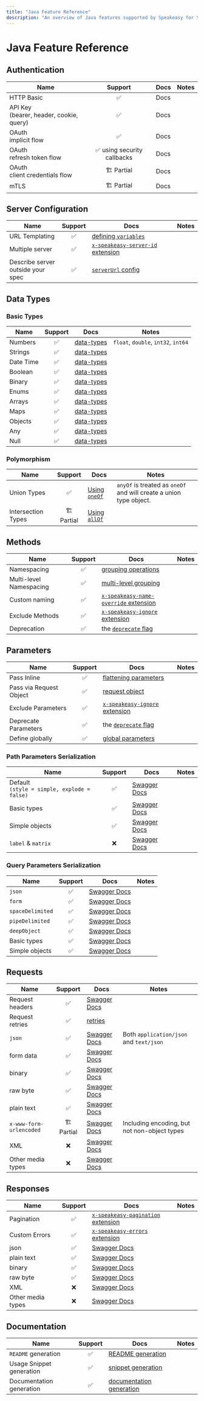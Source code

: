 ```yaml
---
title: "Java Feature Reference"
description: "An overview of Java features supported by Speakeasy for SDK generation from an OpenAPI / Swagger spec."
---
```


# Java Feature Reference

## Authentication

|    Name    | Support |  Docs  |   Notes |
|------------|:---:|------------------|---------|
| HTTP Basic |   ✅    |     Docs         |         |
| API Key <br /> (bearer, header, cookie, query) |   ✅    |     Docs         |         |
| OAuth <br /> implicit flow |   ✅    |     Docs         |         |
| OAuth <br /> refresh token flow |   ✅ using security callbacks    |     Docs         |         |
| OAuth <br /> client credentials flow |   🏗️ Partial   |     Docs         |         |
| mTLS |   🏗️ Partial    |     Docs         |         |

## Server Configuration

|       Name     | Support |  Docs  |   Notes |
|----------------|:-------:|--------------|--------|
| URL Templating |    ✅    | [defining `variables`](/docs/customize-sdks/servers#use-templated-urls) |  |
| Multiple server|    ✅    | [`x-speakeasy-server-id` extension](/docs/customize-sdks/servers#declare-multiple-servers) |  |
| Describe server <br /> outside your spec  | ✅    | [`serverUrl` config](/docs/customize-sdks/servers#declare-base-server-url) |  |

## Data Types

### Basic Types

| Name | Support |  Docs  |   Notes |
|------|:-------:|--------------|--------|
| Numbers |    ✅    | [data-types](https://swagger.io/docs/specification/data-models/data-types/#numbers) | `float`, `double`, `int32`, `int64` |
| Strings |    ✅    | [data-types](https://swagger.io/docs/specification/data-models/data-types/#strings) |  |
| Date Time |    ✅    | [data-types](https://swagger.io/docs/specification/data-models/data-types/#date-time) |  |
| Boolean |    ✅    | [data-types](https://swagger.io/docs/specification/data-models/data-types/#booleans) |  |
| Binary |    ✅    | [data-types](https://swagger.io/docs/specification/data-models/data-types/#binary) |  |
| Enums |    ✅    | [data-types](https://swagger.io/docs/specification/data-models/data-types/#enumerations) |  |
| Arrays |    ✅    | [data-types](https://swagger.io/docs/specification/data-models/data-types/#arrays) |  |
| Maps |    ✅    | [data-types](https://swagger.io/docs/specification/data-models/data-types/#maps) |  |
| Objects |    ✅    | [data-types](https://swagger.io/docs/specification/data-models/data-types/#objects) |  |
| Any |    ✅    | [data-types](https://swagger.io/docs/specification/data-models/data-types/#any) |  |
| Null |    ✅    | [data-types](https://swagger.io/docs/specification/data-models/data-types/#nil) |  |

### Polymorphism

| Name | Support |  Docs  |   Notes |
|------|:-------:|--------------|--------|
| Union Types |    ✅    | [Using `oneOf`](https://swagger.io/docs/specification/data-models/oneof-anyof-allof-not/#oneof) | `anyOf` is treated as `oneOf` and will create a union type object. |
| Intersection Types |   🏗️ Partial     | [Using `allOf`](https://swagger.io/docs/specification/data-models/oneof-anyof-allof-not/#allof) |  |


## Methods

|     Name    | Support |  Docs  |   Notes |
|-------------|:-------:|--------------|--------|
| Namespacing |    ✅    | [grouping operations](/docs/customize-sdks/namespaces) |  |
| Multi-level Namespacing |    ✅    | [multi-level grouping](/docs/customize-sdks/namespaces#define-multi-level-namespaces) |  |
| Custom naming|    ✅    | [`x-speakeasy-name-override` extension](/docs/customize-sdks/methods#change-method-names) |  |
| Exclude Methods |    ✅    | [`x-speakeasy-ignore` extension](/docs/customize-sdks/methods#exclude-methods-from-sdk) |  |
| Deprecation |    ✅    | the [`deprecate` flag](/docs/customize-sdks/methods#deprecate-methods) |  |

## Parameters

|     Name    | Support |  Docs  |   Notes |
|-------------|:-------:|--------------|--------|
| Pass Inline |    ✅    | [flattening parameters](/docs/customize-sdks/methods#configuring-method-signatures) |  |
| Pass via Request Object |    ✅    | [request object](/docs/customize-sdks/methods#configuring-method-signatures) |  |
| Exclude Parameters |    ✅    | [`x-speakeasy-ignore` extension](/docs/customize-sdks/methods#exclude-parameters-from-signatures) |  |
| Deprecate Parameters |    ✅    | the [`deprecate` flag](/docs/customize-sdks/deprecations#deprecate-parameters) |  |
| Define globally |    ✅    | [global parameters](/docs/customize-sdks/globals) |  |

### Path Parameters Serialization

|     Name    | Support |  Docs  |   Notes |
|-------------|:-------:|--------------|--------|
| Default <br /> `(style = simple, explode = false)` |    ✅    | [Swagger Docs](https://swagger.io/docs/specification/serialization/#path/) |  |
| Basic types |    ✅    | [Swagger Docs](https://swagger.io/docs/specification/serialization/#path/) |  |
| Simple objects |    ✅    | [Swagger Docs](https://swagger.io/docs/specification/serialization/#path/) |  |
| `label` & `matrix` |    ❌    | [Swagger Docs](https://swagger.io/docs/specification/serialization/#path/) |  |

### Query Parameters Serialization

|     Name    | Support |  Docs  |   Notes |
|-------------|:-------:|--------------|--------|
| `json` |    ✅    | [Swagger Docs](https://swagger.io/docs/specification/serialization/#query/) |  |
| `form` |    ✅    | [Swagger Docs](https://swagger.io/docs/specification/serialization/#query/) |  |
| `spaceDelimited` |    ✅    | [Swagger Docs](https://swagger.io/docs/specification/serialization/#query/) |  |
| `pipeDelimited` |    ✅    | [Swagger Docs](https://swagger.io/docs/specification/serialization/#query/) |  |
| `deepObject` |    ✅    | [Swagger Docs](https://swagger.io/docs/specification/serialization/#query/) |  |
| Basic types |    ✅    | [Swagger Docs](https://swagger.io/docs/specification/serialization/#query/) |  |
| Simple objects |    ✅    | [Swagger Docs](https://swagger.io/docs/specification/serialization/#query/) |  |

## Requests

|     Name    | Support |  Docs  |   Notes |
|-------------|:-------:|--------------|--------|
| Request headers |    ✅    | [Swagger Docs](https://swagger.io/docs/specification/serialization/#header/) |  |
| Request retries |    ✅    | [retries](/docs/customize-sdks/retries) |  |
| `json` |    ✅    | [Swagger Docs](https://swagger.io/docs/specification/serialization/#request-body/) | Both `application/json` and `text/json`  |
| form data |    ✅    | [Swagger Docs](https://swagger.io/docs/specification/serialization/#request-body/) |  |
| binary |    ✅    | [Swagger Docs](https://swagger.io/docs/specification/serialization/#request-body/) |  |
| raw byte |    ✅    | [Swagger Docs](https://swagger.io/docs/specification/serialization/#request-body/) |  |
| plain text |    ✅    | [Swagger Docs](https://swagger.io/docs/specification/serialization/#request-body/) |  |
| `x-www-form-urlencoded` |    🏗️ Partial    | [Swagger Docs](https://swagger.io/docs/specification/serialization/#request-body/) | Including encoding, but not non-object types |
| XML |    ❌    | [Swagger Docs](https://swagger.io/docs/specification/serialization/#request-body/) |  |
| Other media types |    ❌    | [Swagger Docs](https://swagger.io/docs/specification/serialization/#request-body/) |  |

## Responses

|     Name    | Support |  Docs  |   Notes |
|-------------|:-------:|--------------|--------|
| Pagination |    ✅    | [`x-speakeasy-pagination` extension](/docs/customize-sdks/pagination) |  |
| Custom Errors |    ✅    | [`x-speakeasy-errors` extension](/docs/customize-sdks/errors) |  |
| json |    ✅    | [Swagger Docs](https://swagger.io/docs/specification/serialization/#response/) |  |
| plain text |    ✅    | [Swagger Docs](https://swagger.io/docs/specification/serialization/#response/) |  |
| binary |    ✅    | [Swagger Docs](https://swagger.io/docs/specification/serialization/#response/) |  |
| raw byte |    ✅    | [Swagger Docs](https://swagger.io/docs/specification/serialization/#response/) |  |
| XML |    ❌    | [Swagger Docs](https://swagger.io/docs/specification/serialization/#response/) |  |
| Other media types   |    ❌    | [Swagger Docs](https://swagger.io/docs/specification/serialization/#response/) |  |

## Documentation

|     Name    | Support |  Docs  |   Notes |
|-------------|:-------:|--------------|--------|
|  `README` generation |    ✅    | [README generation](/docs/customize-sdks/sdk-docs) |  |
|  Usage Snippet generation |    ✅    | [snippet generation](/docs/customize-sdks/sdk-docs#usage-examples) |  |
|  Documentation generation |    ✅    | [documentation generation](/docs/customize-sdks/sdk-docs) |  |
